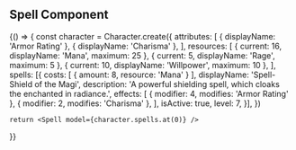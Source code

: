 
## Spell Component

<Playground>
  {() => {
    const character = Character.create({
      attributes: [
        { displayName: 'Armor Rating' },
        { displayName: 'Charisma' },
      ],
      resources: [
        { current: 16, displayName: 'Mana', maximum: 25 },
        { current: 5, displayName: 'Rage', maximum: 5 },
        { current: 10, displayName: 'Willpower', maximum: 10 },
      ],
      spells: [{
        costs: [
          { amount: 8, resource: 'Mana' }
        ],
        displayName: 'Spell-Shield of the Magi',
        description: 'A powerful shielding spell, which cloaks the enchanted in radiance.',
        effects: [
          { modifier: 4, modifies: 'Armor Rating' },
          { modifier: 2, modifies: 'Charisma' },
        ],
        isActive: true,
        level: 7,
      }],
    })

    return <Spell model={character.spells.at(0)} />
  }}
</Playground>
